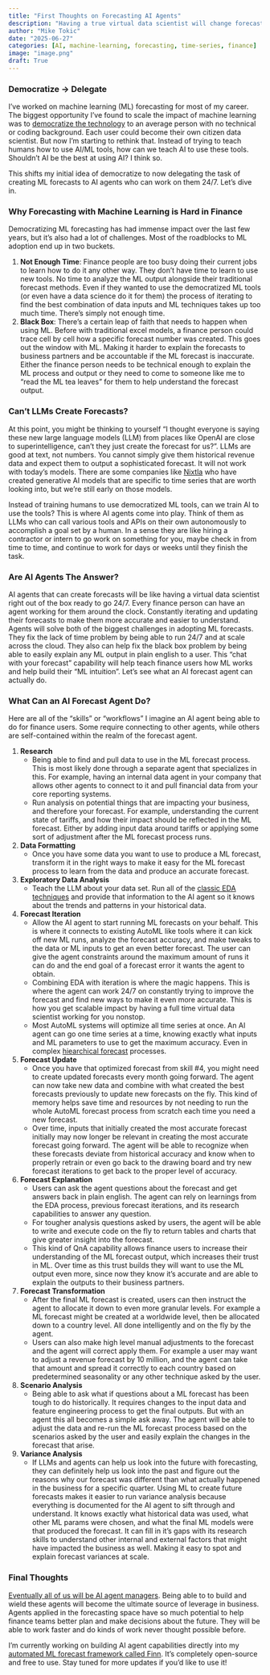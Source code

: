 ```yaml
---
title: "First Thoughts on Forecasting AI Agents"
description: "Having a true virtual data scientist will change forecasting forever"
author: "Mike Tokic"
date: "2025-06-27"
categories: [AI, machine-learning, forecasting, time-series, finance]
image: "image.png"
draft: True
---
```


### Democratize -> Delegate

I've worked on machine learning (ML) forecasting for most of my career. The biggest opportunity I've found to scale the impact of machine learning was to [democratize the technology](https://mftokic.github.io/posts/2024-07-15-msft-ml-fcst-journey-3/) to an average person with no technical or coding background. Each user could become their own citizen data scientist. But now I'm starting to rethink that. Instead of trying to teach humans how to use AI/ML tools, how can we teach AI to use these tools. Shouldn't AI be the best at using AI? I think so. 

This shifts my initial idea of democratize to now delegating the task of creating ML forecasts to AI agents who can work on them 24/7. Let's dive in. 

### Why Forecasting with Machine Learning is Hard in Finance

Democratizing ML forecasting has had immense impact over the last few years, but it's also had a lot of challenges. Most of the roadblocks to ML adoption end up in two buckets. 

1. **Not Enough Time**: Finance people are too busy doing their current jobs to learn how to do it any other way. They don't have time to learn to use new tools. No time to analyze the ML output alongside their traditional forecast methods. Even if they wanted to use the democratized ML tools (or even have a data science do it for them) the process of iterating to find the best combination of data inputs and ML techniques takes up too much time. There's simply not enough time. 
2. **Black Box**: There's a certain leap of faith that needs to happen when using ML. Before with traditional excel models, a finance person could trace cell by cell how a specific forecast number was created. This goes out the window with ML. Making it harder to explain the forecasts to business partners and be accountable if the ML forecast is inaccurate. Either the finance person needs to be technical enough to explain the ML process and output or they need to come to someone like me to "read the ML tea leaves" for them to help understand the forecast output. 

### Can't LLMs Create Forecasts? 

At this point, you might be thinking to yourself "I thought everyone is saying these new large language models (LLM) from places like OpenAI are close to superintelligence, can't they just create the forecast for us?". LLMs are good at text, not numbers. You cannot simply give them historical revenue data and expect them to output a sophisticated forecast. It will not work with today's models. There are some companies like [Nixtla](https://www.nixtla.io/) who have created generative AI models that are specific to time series that are worth looking into, but we're still early on those models. 

Instead of training humans to use democratized ML tools, can we train AI to use the tools? This is where AI agents come into play. Think of them as LLMs who can call various tools and APIs on their own autonomously to accomplish a goal set by a human. In a sense they are like hiring a contractor or intern to go work on something for you, maybe check in from time to time, and continue to work for days or weeks until they finish the task. 

### Are AI Agents The Answer? 

AI agents that can create forecasts will be like having a virtual data scientist right out of the box ready to go 24/7. Every finance person can have an agent working for them around the clock. Constantly iterating and updating their forecasts to make them more accurate and easier to understand. Agents will solve both of the biggest challenges in adopting ML forecasts. They fix the lack of time problem by being able to run 24/7 and at scale across the cloud. They also can help fix the black box problem by being able to easily explain any ML output in plain english to a user. This "chat with your forecast" capability will help teach finance users how ML works and help build their "ML intuition". Let's see what an AI forecast agent can actually do.  

### What Can an AI Forecast Agent Do?  

Here are all of the "skills" or "workflows" I imagine an AI agent being able to do for finance users. Some require connecting to other agents, while others are self-contained within the realm of the forecast agent. 

1. **Research**
    - Being able to find and pull data to use in the ML forecast process. This is most likely done through a separate agent that specializes in this. For example, having an internal data agent in your company that allows other agents to connect to it and pull financial data from your core reporting systems. 
    - Run analysis on potential things that are impacting your business, and therefore your forecast. For example, understanding the current state of tariffs, and how their impact should be reflected in the ML forecast. Either by adding input data around tariffs or applying some sort of adjustment after the ML forecast process runs. 
2. **Data Formatting**
    - Once you have some data you want to use to produce a ML forecast, transform it in the right ways to make it easy for the ML forecast process to learn from the data and produce an accurate forecast.
3. **Exploratory Data Analysis**
    - Teach the LLM about your data set. Run all of the [classic EDA techniques](https://mftokic.github.io/posts/2024-10-03-ts-fundamentals-eda/) and provide that information to the AI agent so it knows about the trends and patterns in your historical data.  
4. **Forecast Iteration**
    - Allow the AI agent to start running ML forecasts on your behalf. This is where it connects to existing AutoML like tools where it can kick off new ML runs, analyze the forecast accuracy, and make tweaks to the data or ML inputs to get an even better forecast. The user can give the agent constraints around the maximum amount of runs it can do and the end goal of a forecast error it wants the agent to obtain. 
    - Combining EDA with iteration is where the magic happens. This is where the agent can work 24/7 on constantly trying to improve the forecast and find new ways to make it even more accurate. This is how you get scalable impact by having a full time virtual data scientist working for you nonstop. 
    - Most AutoML systems will optimize all time series at once. An AI agent can go one time series at a time, knowing exactly what inputs and ML parameters to use to get the maximum accuracy. Even in complex [hiearchical forecast](https://otexts.com/fpp3/hierarchical.html) processes. 
5. **Forecast Update**
    - Once you have that optimized forecast from skill #4, you might need to create updated forecasts every month going forward. The agent can now take new data and combine with what created the best forecasts previously to update new forecasts on the fly. This kind of memory helps save time and resources by not needing to run the whole AutoML forecast process from scratch each time you need a new forecast. 
    - Over time, inputs that initially created the most accurate forecast initially may now longer be relevant in creating the most accurate forecast going forward. The agent will be able to recognize when these forecasts deviate from historical accuracy and know when to properly retrain or even go back to the drawing board and try new forecast iterations to get back to the proper level of accuracy. 
6. **Forecast Explanation**
    - Users can ask the agent questions about the forecast and get answers back in plain english. The agent can rely on learnings from the EDA process, previous forecast iterations, and its research capabilities to answer any question. 
    - For tougher analysis questions asked by users, the agent will be able to write and execute code on the fly to return tables and charts that give greater insight into the forecast. 
    - This kind of QnA capability allows finance users to increase their understanding of the ML forecast output, which increases their trust in ML. Over time as this trust builds they will want to use the ML output even more, since now they know it's accurate and are able to explain the outputs to their business partners. 
7. **Forecast Transformation**
    - After the final ML forecast is created, users can then instruct the agent to allocate it down to even more granular levels. For example a ML forecast might be created at a worldwide level, then be allocated down to a country level. All done intelligently and on the fly by the agent. 
    - Users can also make high level manual adjustments to the forecast and the agent will correct apply them. For example a user may want to adjust a revenue forecast by 10 million, and the agent can take that amount and spread it correctly to each country based on predetermined seasonality or any other technique asked by the user. 
8. **Scenario Analysis**
    - Being able to ask what if questions about a ML forecast has been tough to do historically. It requires changes to the input data and feature engineering process to get the final outputs. But with an agent this all becomes a simple ask away. The agent will be able to adjust the data and re-run the ML forecast process based on the scenarios asked by the user and easily explain the changes in the forecast that arise. 
9. **Variance Analysis**
    - If LLMs and agents can help us look into the future with forecasting, they can definitely help us look into the past and figure out the reasons why our forecast was different than what actually happened in the business for a specific quarter. Using ML to create future forecasts makes it easier to run variance analysis because everything is documented for the AI agent to sift through and understand. It knows exactly what historical data was used, what other ML params were chosen, and what the final ML models were that produced the forecast. It can fill in it's gaps with its research skills to understand other internal and external factors that might have impacted the business as well. Making it easy to spot and explain forecast variances at scale. 

### Final Thoughts 

[Eventually all of us will be AI agent managers](https://mftokic.github.io/posts/2025-05-24-agent-manager/). Being able to to build and wield these agents will become the ultimate source of leverage in business. Agents applied in the forecasting space have so much potential to help finance teams better plan and make decisions about the future. They will be able to work faster and do kinds of work never thought possible before. 

I'm currently working on building AI agent capabilities directly into my [automated ML forecast framework called Finn](https://microsoft.github.io/finnts/). It's completely open-source and free to use. Stay tuned for more updates if you'd like to use it!